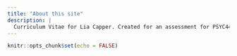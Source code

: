 ```yaml
---
title: "About this site"
description: |
  Curriculum Vitae for Lia Capper. Created for an assessment for PSYC447 at Victoria Unoversity of Wellington
---
```


```r
knitr::opts_chunk$set(echo = FALSE)
```


